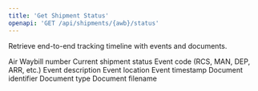 ```yaml
---
title: 'Get Shipment Status'
openapi: 'GET /api/shipments/{awb}/status'
---
```


Retrieve end-to-end tracking timeline with events and documents.



<ParamField status="200" type="object">
  <ParamField name="awbNumber" type="string">
    Air Waybill number
  </ParamField>
  <ParamField name="currentStatus" type="string">
    Current shipment status
  </ParamField>
  <ParamField name="events" type="array">
    <ParamField name="eventCode" type="string">
      Event code (RCS, MAN, DEP, ARR, etc.)
    </ParamField>
    <ParamField name="description" type="string">
      Event description
    </ParamField>
    <ParamField name="location" type="string">
      Event location
    </ParamField>
    <ParamField name="timestamp" type="string" format="date-time">
      Event timestamp
    </ParamField>
  </ParamField>
  <ParamField name="documents" type="array">
    <ParamField name="documentId" type="string">
      Document identifier
    </ParamField>
    <ParamField name="type" type="string">
      Document type
    </ParamField>
    <ParamField name="filename" type="string">
      Document filename
    </ParamField>
  </ParamField>
</ParamField>
